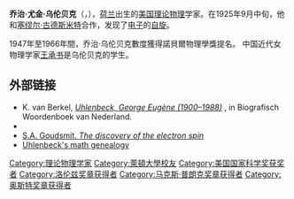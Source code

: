 {{Infobox scientist
|name              = 乔治·乌伦贝克<br />George Uhlenbeck
|image             = UhlenbeckKramersGoudsmit.jpg
|image_size        = 300px
|caption           = 乔治·乌伦贝克、[[亨德里克·克拉瑪|亨德里克·克拉瑪]]與[[塞缪尔·古德斯米特|塞缪尔·古德斯米特]]，攝於1928年[[安娜堡|安娜堡]]
|birth_date        = {{birth date|1900|12|6}}
|birth_place       = [[雅加達|雅加達]]
|death_date        = {{death date and age|1988|10|31|1900|12|6}}
|death_place       = {{USA}}[[科罗拉多州|科罗拉多州]][[博爾德_(科羅拉多州)|博爾德]]
|residence         = {{USA}}<br>{{NED}}
|citizenship       = {{USA}}<br>{{NED}}
|fields            = [[物理学家|物理学家]]
|workplaces        = [[哥倫比亞大學|哥倫比亞大學]]<br>[[麻省理工學院|麻省理工學院]]<br>[[密西根大學|密西根大學]]<br>[[洛克斐勒大學|洛克斐勒大學]]<br>[[普林斯頓大學|普林斯頓大學]]
|alma_mater        = [[萊登大學|萊登大學]]
|doctoral_advisor  = [[保罗·埃伦费斯特|保罗·埃伦费斯特]]
|aca demic_advisors =
|doctoral_students = Max Dresden<br>Ronald Forrest Fox<br>Boris Kahn<br>Emil Konopinski<br>Harold Hwa-Ling Szu
|notable_students  =
|known_for         = [[电子|电子]][[自旋|自旋]]<br> [[OU过程|OU过程]]
|author_abbrev_bot =
|author_abbrev_zoo =
|influences        =
|influenced        = Walter S. Huxford
|awards            = [[奧斯特獎章|奧斯特獎章]] (1955)<br>[[马克斯·普朗克奖章|马克斯·普朗克奖章]] (1964)<br>[[勞倫茲獎章|勞倫茲獎章]] (1970)<br>[[美國國家科學獎章|美國國家科學獎章]](1977)<br>[[沃爾夫物理獎|沃爾夫物理獎]] (1979)
|religion          =
|signature         =  <!--(filename only)-->
|footnotes         = 
}}

'''乔治·尤金·乌伦贝克'''（{{lang-nl|'''George Eugene Uhlenbeck'''}}，{{bd|1900年|12月6日|1988年|10月31日}}），[[荷兰|荷兰]]出生的[[美国|美国]][[理论物理|理论物理]]学家。在1925年9月中旬，他和[[塞缪尔·古德斯米特|塞缪尔·古德斯米特]]合作，发现了[[电子|电子]]的[[自旋|自旋]]。

1947年至1966年間，乔治·乌伦贝克數度獲得諾貝爾物理學獎提名。
中国近代女物理学家[[王承书|王承书]]是乌伦贝克的学生。

== 外部链接 ==
{{commons|George Eugene Uhlenbeck}}
* K. van Berkel, [http://www.inghist.nl/Onderzoek/Projecten/BWN/lemmata/bwn6/uhlenbeck ''Uhlenbeck, George Eugène (1900–1988)''] {{Wayback|url=http://www.inghist.nl/Onderzoek/Projecten/BWN/lemmata/bwn6/uhlenbeck |date=20110519044033 }}, in Biografisch Woordenboek van Nederland.
* {{MacTutor Biography|id=Uhlenbeck}}
* [http://www.lorentz.leidenuniv.nl/history/spin/goudsmit.html S.A. Goudsmit. ''The discovery of the electron spin''] {{WebCite|url=https://www.webcitation.org/65164Kq5O?url=http://www.lorentz.leidenuniv.nl/history/spin/goudsmit.html |date=20120128003747 |dateformat=iso }}
* [http://www.genealogy.ams.org/id.php?id=58901 Uhlenbeck's math genealogy] {{Wayback|url=http://www.genealogy.ams.org/id.php?id=58901 |date=20161120140448 }}

{{美国物理学会会长}}
{{Wolf Prize in Physics}}
{{洛伦兹奖章获得者}}
{{奥斯特奖章获得者}}
{{Winners of the National Medal of Science|physical}}
{{马克斯·普朗克奖章获得者}}
{{Authority control}}

{{DEFAULTSORT:Uhlenbeck, George Eugene}}
[[Category:理论物理学家|Category:理论物理学家]]
[[Category:萊頓大學校友|Category:萊頓大學校友]]
[[Category:美国国家科学奖获奖者|Category:美国国家科学奖获奖者]]
[[Category:洛伦兹奖章获得者|Category:洛伦兹奖章获得者]]
[[Category:马克斯·普朗克奖章获得者|Category:马克斯·普朗克奖章获得者]]
[[Category:奥斯特奖章获得者|Category:奥斯特奖章获得者]]